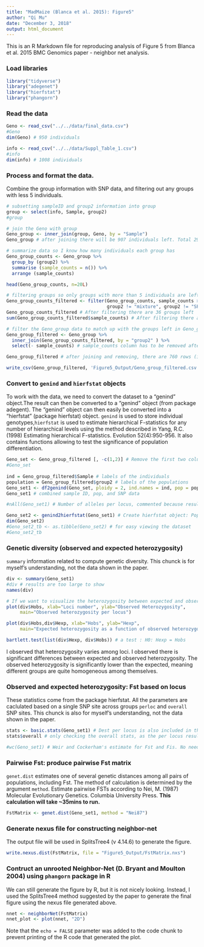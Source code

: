 ```yaml
---
title: "MadMaize (Blanca et al. 2015): Figure5"
author: "Qi Mu"
date: "December 3, 2018"
output: html_document
---
```


This is an R Markdown file for reproducing analysis of Figure 5 from Blanca et al. 2015 BMC Genomics paper - neighbor net analysis.

### Load libraries

```r
library("tidyverse")
library("adegenet")
library("hierfstat")
library("phangorn")
```

### Read the data
```r
Geno <- read_csv("../../data/final_data.csv")
#Geno
dim(Geno) # 950 individuals

info <- read_csv("../../data/Suppl_Table_1.csv")
#info
dim(info) # 1008 individuals
```

### Process and format the data. 
Combine the group information with SNP data, and filtering out any groups with less 5 individuals.
```r
# subsetting sampleID and group2 information into group
group <- select(info, Sample, group2)
#group

# join the Geno with group
Geno_group <- inner_join(group, Geno, by = "Sample")
Geno_group # after joining there will be 907 individuals left. Total 2961 columns (2959 SNPs)

# summarize data so I know how many individuals each group has
Geno_group_counts <- Geno_group %>%
  group_by (group2) %>%
  summarise (sample_counts = n()) %>%
  arrange (sample_counts)

head(Geno_group_counts, n=20L)

# filtering groups so only groups with more than 5 individuals are left, removing "mixture" as well 
Geno_group_counts_filtered <- filter(Geno_group_counts, sample_counts >=5, 
                                     group2 != "mixture", group2 != "SP_mixture", group2 != "SLC_mixture")
Geno_group_counts_filtered # After filtering there are 36 groups left
sum(Geno_group_counts_filtered$sample_counts) # After filtering there are 760 individuals left

# filter the Geno_group data to match up with the groups left in Geno_group_counts_filtered
Geno_group_filtered <- Geno_group %>%
  inner_join(Geno_group_counts_filtered, by = "group2" ) %>%
  select(- sample_counts) # sample_counts column has to be removed after joining.

Geno_group_filtered # after joining and removing, there are 760 rows (individuals). Total 2959 columns.

write_csv(Geno_group_filtered, 'Figure5_Output/Geno_group_filtered.csv', col_names = T) # save the file in folder
```

### Convert to `genind` and `hierfstat` objects
To work with the data, we need to convert the dataset to a “genind” object.The result can then be converted to a “genind” object (from package adegent). The “genind” object can then easily be converted into a “hierfstat” (package hierfstat) object.
`genind` is used to store individual genotypes,`hierfstat` is used to estimate hierarchical F-statistics for any number of hierarchical levels using the method described in Yang, R.C. (1998) Estimating hierarchical F-statistics. Evolution 52(4):950-956. It also contains functions allowing to test the significance of population differentiation.
```r
Geno_set <- Geno_group_filtered [, -c(1,2)] # Remove the first two colums and leave only SNP data
#Geno_set
 
ind = Geno_group_filtered$Sample # labels of the individuals
population = Geno_group_filtered$group2 # labels of the populations
Geno_set1 <- df2genind(Geno_set, ploidy = 2, ind.names = ind, pop = population, sep="") # Dataframe to genind object
Geno_set1 # combined sample ID, pop, and SNP data

#nAll(Geno_set1) # Number of alleles per locus, commented because result is large.

Geno_set2 <- genind2hierfstat(Geno_set1) # Create hierfstat object: Pop and SNP info, no sample ID.
dim(Geno_set2)
#Geno_set2_tb <- as.tibble(Geno_set2) # for easy viewing the dataset
#Geno_set2_tb
```

### Genetic diversity (observed and expected heterozygosity)
`summary` information related to compute genetic diversity. This chunck is for myself's understanding, not the data shown in the paper.
```r
div <- summary(Geno_set1)
#div # results are too large to show
names(div)

# If we want to visualize the heterozygosity between expected and observed.
plot(div$Hobs, xlab="Loci number", ylab="Observed Heterozygosity", 
     main="Observed heterozygosity per locus")

plot(div$Hobs,div$Hexp, xlab="Hobs", ylab="Hexp", 
     main="Expected heterozygosity as a function of observed heterozygosity per locus")

bartlett.test(list(div$Hexp, div$Hobs)) # a test : H0: Hexp = Hobs
```
I observed that heterozygosity varies among loci. I observed there is significant differences between expected and observed heterozygosity. The observed heterozygosity is significantly lower than the expected, meaning different groups are quite homogeneous among themselves.

### Observed and expected heterozygosity: Fst based on locus
These statistics come from the package hierfstat. All the parameters are caclulated based on a single SNP site across groups `perloc` and `overall` SNP sites. This chunck is also for myself's understanding, not the data shown in the paper.
```r
stats <- basic.stats(Geno_set1) # Dest per locus is also included in the output
stats$overall # only checking the overall stats, as the per locus result is too large

#wc(Geno_set1) # Weir and Cockerham's estimate for Fst and Fis. No need to use this method
```

### Pairwise Fst: produce pairwise Fst matrix 
`genet.dist` estimates one of several genetic distances among all pairs of populations, including Fst. The method of calculation is determined by the argument `method`. Estimate pairwise FSTs according to Nei, M. (1987) Molecular Evolutionary Genetics. Columbia University Press. **This calculation will take ~35mins to run.**
```r
FstMatrix <- genet.dist(Geno_set1, method = "Nei87")
```

### Generate nexus file for constructing neighbor-net
The output file will be used in SplitsTree4 (v 4.14.6) to generate the figure. 
```r
write.nexus.dist(FstMatrix, file = "Figure5_Output/FstMatrix.nxs")
```

### Contruct an unrooted Neighbor-Net (D. Bryant and Moulton 2004) using `phangorn` package in R
We can still generate the figure by R, but it is not nicely looking. Instead, I used the SplitsTree4 method suggested by the paper to generate the final figure using the nexus file generated above.
```r
nnet <- neighborNet(FstMatrix)
nnet_plot <- plot(nnet, "2D")
```

Note that the `echo = FALSE` parameter was added to the code chunk to prevent printing of the R code that generated the plot.
